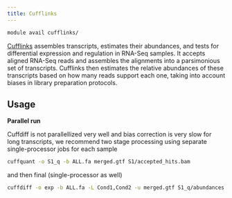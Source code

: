 ```yaml
---
title: Cufflinks
---
```

```bash
module avail cufflinks/
```

[Cufflinks](http://cufflinks.cbcb.umd.edu) assembles transcripts, estimates their abundances, and tests for differential expression and regulation in RNA-Seq samples. It accepts aligned RNA-Seq reads and assembles the alignments into a parsimonious set of transcripts. Cufflinks then estimates the relative abundances of these transcripts based on how many reads support each one, taking into account biases in library preparation protocols. 

## Usage

**Parallel run**

Cuffdiff is not parallellized very well and bias correction is very slow for long transcripts, we recommend two stage processing using separate single-processor jobs for each sample

```bash
cuffquant -o S1_q -b ALL.fa merged.gtf S1/accepted_hits.bam
```

and then final (single-processor as well)

```bash
cuffdiff -o exp -b ALL.fa -L Cond1,Cond2 -u merged.gtf S1_q/abundances.cxb S2_q/abundances.cxb,S3_q/abundances.cxb 
```

